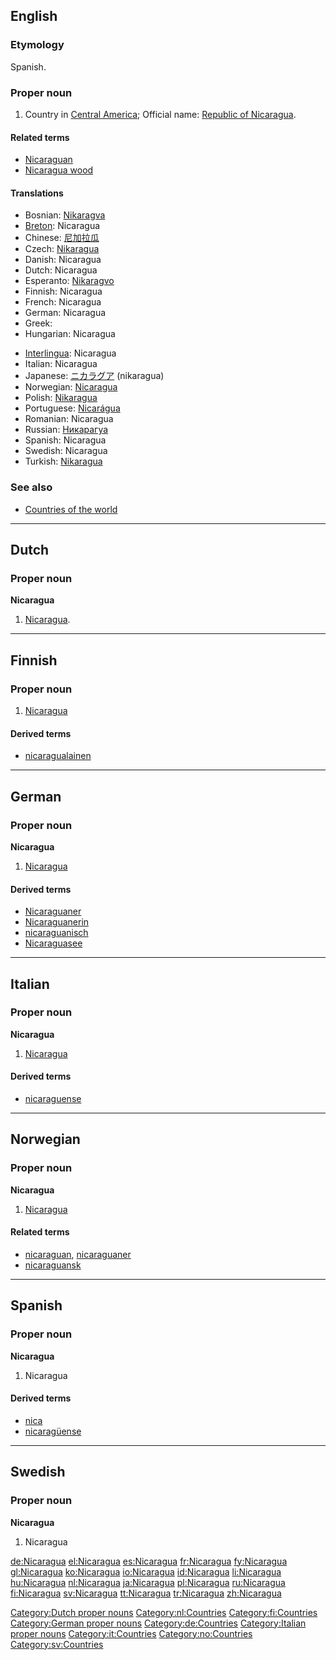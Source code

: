 {{wikipedia}}
==English==

===Etymology===
Spanish.

===Proper noun===
{{en-proper noun}}

# Country in [[Central America]]; Official name: [[Republic of Nicaragua]].

====Related terms====
* [[Nicaraguan]]
* [[Nicaragua wood]]

====Translations====
{{trans-top|A country in Central America}}
* Bosnian: [[Nikaragva]] {{f}}
* [[Breton]]: Nicaragua
* Chinese: [[尼加拉瓜]]
* Czech: [[Nikaragua]] {{f}}
* Danish: Nicaragua
* Dutch: Nicaragua
* Esperanto: [[Nikaragvo]]
* Finnish: Nicaragua
* French: Nicaragua
* German: Nicaragua {{n}}
* Greek: {{t|el|Νικαράγουα|f|tr=Nikarágoua}}
* Hungarian: Nicaragua
{{trans-mid}}
* [[Interlingua]]: Nicaragua
* Italian: Nicaragua
* Japanese: [[ニカラグア]] (nikaragua)
* Norwegian: [[#Norwegian|Nicaragua]]
* Polish: [[Nikaragua]]
* Portuguese: [[Nicarágua]]
* Romanian: Nicaragua {{f}}
* Russian: [[Никарагуа]]
* Spanish: Nicaragua
* Swedish: Nicaragua
* Turkish: [[Nikaragua]]
{{trans-bottom}}

===See also===
* [[Appendix:Countries of the world|Countries of the world]]

----

==Dutch==

===Proper noun===
'''Nicaragua''' {{n}}

# [[#English|Nicaragua]].

[[Category:Dutch proper nouns]]
[[Category:nl:Countries]]

----

==Finnish==
{{wikipedia|lang=fi}}

===Proper noun===
{{fi-noun|proper=true}}

# [[#English|Nicaragua]]

====Derived terms====
* [[nicaragualainen]]

[[Category:fi:Countries]]

----

==German==
{{wikipedia|lang=de}}

===Proper noun===
'''Nicaragua''' {{n}}

# [[#English|Nicaragua]]

====Derived terms====
* [[Nicaraguaner]]
* [[Nicaraguanerin]]
* [[nicaraguanisch]]
* [[Nicaraguasee]]

[[Category:German proper nouns]]
[[Category:de:Countries]]

----

==Italian==
{{wikipedia|lang=it}}

===Proper noun===
'''Nicaragua''' {{m}}

# [[#English|Nicaragua]]

====Derived terms====
* [[nicaraguense]]

[[Category:Italian proper nouns]]
[[Category:it:Countries]]

----

==Norwegian==

===Proper noun===
'''Nicaragua'''

# [[#English|Nicaragua]]

====Related terms====
* [[nicaraguan]], [[nicaraguaner]]
* [[nicaraguansk]]

[[Category:no:Countries]]

----

==Spanish==

===Proper noun===
'''Nicaragua'''

# Nicaragua

====Derived terms====
* [[nica]]
* [[nicaragüense]]

----

==Swedish==

===Proper noun===
'''Nicaragua'''

# Nicaragua

[[Category:sv:Countries]]

[[de:Nicaragua]]
[[el:Nicaragua]]
[[es:Nicaragua]]
[[fr:Nicaragua]]
[[fy:Nicaragua]]
[[gl:Nicaragua]]
[[ko:Nicaragua]]
[[io:Nicaragua]]
[[id:Nicaragua]]
[[li:Nicaragua]]
[[hu:Nicaragua]]
[[nl:Nicaragua]]
[[ja:Nicaragua]]
[[pl:Nicaragua]]
[[ru:Nicaragua]]
[[fi:Nicaragua]]
[[sv:Nicaragua]]
[[tt:Nicaragua]]
[[tr:Nicaragua]]
[[zh:Nicaragua]]